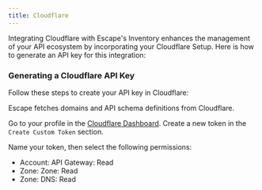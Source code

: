 ```yaml
---
title: Cloudflare
---
```


Integrating Cloudflare with Escape's Inventory enhances the management of your API ecosystem by incorporating your Cloudflare Setup. 
Here is how to generate an API key for this integration:

### Generating a Cloudflare API Key

Follow these steps to create your API key in Cloudflare:

Escape fetches domains and API schema definitions from Cloudflare.

Go to your profile in the [Cloudflare Dashboard](https://dash.cloudflare.com/profile/api-tokens).
Create a new token in the `Create Custom Token` section.

Name your token, then select the following permissions:
- Account: API Gateway: Read
- Zone: Zone: Read
- Zone: DNS: Read
